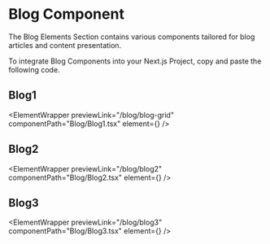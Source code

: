 
# Blog Component

The Blog Elements Section contains various components tailored for blog articles and content presentation.

To integrate Blog Components into your Next.js Project, copy and paste the following code.

## Blog1

<ElementWrapper
  previewLink="/blog/blog-grid"
  componentPath="Blog/Blog1.tsx"
  element={<Blog1 />}
/>

## Blog2

<ElementWrapper
  previewLink="/blog/blog2"
  componentPath="Blog/Blog2.tsx"
  element={<Blog2 />}
/>

## Blog3

<ElementWrapper
  previewLink="/blog/blog3"
  componentPath="Blog/Blog3.tsx"
  element={<Blog3 />}
/>